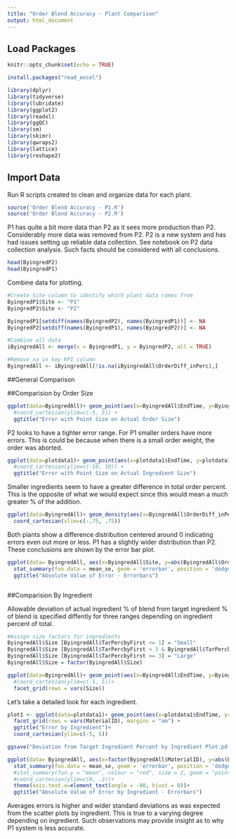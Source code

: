 ---
title: "Order Blend Accuracy - Plant Comparison"
output: html_document
---
## Load Packages

```{r setup, include=FALSE}
knitr::opts_chunk$set(echo = TRUE)

install.packages("read_excel")

library(dplyr)
library(tidyverse)
library(lubridate)
library(ggplot2)
library(readxl)
library(ggQC)
library(sm)
library(skimr)
library(qwraps2)
library(lattice)
library(reshape2)
```

## Import Data
Run R scripts created to clean and organize data for each plant.  

```{r}
source('Order Blend Accuracy - P1.R')
source('Order Blend Accuracy - P2.R')

```
P1 has quite a bit more data than P2 as it sees more production than P2. 
Considerably more data was removed from P2. P2 is a new system and has had issues setting up reliable data collection. See notebook on P2 data collection analysis. 
Such facts should be considered with all conclusions. 

```{r}

head(ByingredP2)
head(ByingredP1)

```

Combine data for plotting.

```{r}
#Create Site column to identify which plant data comes from
ByingredP1$Site <- "P1"
ByingredP2$Site <- "P2"

ByingredP1[setdiff(names(ByingredP2), names(ByingredP1))] <- NA
ByingredP2[setdiff(names(ByingredP1), names(ByingredP2))] <- NA

#Combine all data
iByingredAll <- merge(x = ByingredP1, y = ByingredP2, all = TRUE)

#Remove na in key KPI column
ByingredAll <- iByingredAll[!is.na(iByingredAll$OrderDiff_inPerc),]

```
<P style="page-break-before: always">

##General Comparison

##Comparision by Order Size

```{r}
ggplot(data=ByingredAll)+ geom_point(aes(x=ByingredAll$EndTime, y=ByingredAll$OrderDiff_inPerc,color= ByingredAll$Site, size = ByingredAll$ActTotalOrderWt))+  
  #coord_cartesian(ylim=c(-5, 5)) +
  ggtitle("Error with Point Size on Actual Order Size")

```

P2 looks to have a tighter error range.
For P1 smaller orders have more errors. This is could be because when there is a small order weight, the order was aborted. 

```{r}

ggplot(data=plotdata1)+ geom_point(aes(x=plotdata1$EndTime, y=plotdata1$OrderDiff_inPerc,color= plotdata1$Site, size = plotdata1$IngredWeight))+
  #coord_cartesian(ylim=c(-10, 10)) +
  ggtitle("Error with Point Size on Actual Ingredient Size")

```

Smaller ingredients seem to have a greater difference in total order percent. This is the opposite of what we would expect since this would mean a much greater % of the addition. 

```{r}
ggplot(data=ByingredAll)+ geom_density(aes(x=ByingredAll$OrderDiff_inPerc,y = ..scaled.., color= ByingredAll$Site), bw= .1)+
  coord_cartesian(xlim=c(-.75, .75))


```

Both plants show a difference distribution centered around 0 indicating errors even out more or less. 
P1 has a slightly wider distribution than P2.
These conclusions are shown by the error bar plot.

```{r}
ggplot(data= ByingredAll, aes(x=ByingredAll$Site, y=abs(ByingredAll$OrderDiff_inPerc))) +
  stat_summary(fun.data = mean_se, geom = 'errorbar', position = 'dodge')+
  ggtitle("Absolute Value of Error - Errorbars")



```

##Comparision By Ingredient

Allowable deviation of actual ingredient % of blend from target ingredient % of blend is specified diffently for three ranges depending on ingredient percent of total.
```{r}
#Assign size factors for ingredients
ByingredAll$Size [ByingredAll$TarPercbyFirst <= 1] = "Small"
ByingredAll$Size [ByingredAll$TarPercbyFirst < 3 & ByingredAll$TarPercbyFirst > 1] = "Med"
ByingredAll$Size [ByingredAll$TarPercbyFirst >= 3] = "Large"
ByingredAll$Size = factor(ByingredAll$Size)

```



```{r}
ggplot(data=ByingredAll)+ geom_point(aes(x=ByingredAll$EndTime, y=ByingredAll$OrderDiff_inPerc,color= ByingredAll$Site))+ 
  #coord_cartesian(ylim=c(-5, 5))+
  facet_grid(rows = vars(Size))


```

Let's take a detailed look for each ingredient.

```{r}

plot1 <- ggplot(data=plotdata1)+ geom_point(aes(x=plotdata1$EndTime, y=plotdata1$OrderDiff_inPerc,color= plotdata1$Site, size = plotdata1$IngredWeight))+
  facet_grid(rows = vars(MaterialID), margins = "am") +
  ggtitle("Error by Ingredient")+
  coord_cartesian(ylim=c(-5, 5))

ggsave("Deviation from Target Ingredient Percent by Ingredient Plot.pdf", plot = last_plot(), height = 40 , width = 7 , device = NULL)


```


```{r}
ggplot(data= ByingredAll, aes(x=factor(ByingredAll$MaterialID), y=abs(ByingredAll$OrderDiff_inPerc),color= ByingredAll$Site)) +
  stat_summary(fun.data = mean_se, geom = 'errorbar', position = 'dodge')+
  #stat_summary(fun.y = "mean", colour = "red", size = 2, geom = "point")+
  #coord_cartesian(ylim=c(0, .2))+
  theme(axis.text.x=element_text(angle = -90, hjust = 0))+
  ggtitle("Absolute Value of Error by Ingredient - Errorbars")


```

Averages errors is higher and wider standard deviations as was expected from the scatter plots by ingredient. 
This is true to a varying degree depending on ingredient. Such observations may provide insight as to why P1 system is less accurate. 








